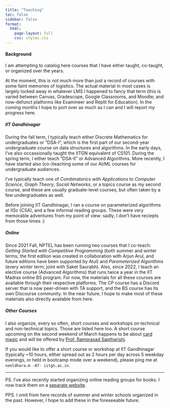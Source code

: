 ```yaml
---
title: "Teaching"
toc: false
sidebar: false
format:
  html:
    page-layout: full
    css: styles.css
---
```



#### Background 

I am attempting to catalog here courses that I have either taught, co-taught, or organized over the years. 

At the moment, this is not much more than just a record of courses with some faint memories of logistics. The actual material in most cases is largely locked away in whatever LMS I happened to fancy that term (this is varied between Canvas, Gradescope, Google Classrooms, and Moodle; and now-defunct platforms like Examineer and Replit for Education). In the coming months I hope to port over as much as I can and I will report my progress here. 

##### IIT Gandhinagar

During the fall term, I typically teach either Discrete Mathematics for undergraduates or "DSA-I", which is the first part of our second-year undergraduate course on data structures and algorithms. In the early days, I've also occassionally taught the IITGN equivalent of CS101. During the spring term, I either teach "DSA-II" or Advanced Algorithms. More recently, I have started also (co-)teaching some of our AI/ML courses for undergraduate audiences.

I've typically teach one of _Combinatorics with Applications to Computer Science_, _Graph Theory_, _Social Networks_, or a topics course as my second course, and these are usually graduate-level courses, but often taken by a few undergraduates as well. 

Before joining IIT Gandhinagar, I ran a course on parameterized algorithms at IISc (CSA), and a few informal reading groups. These were very memorable adventures from my point of view: sadly, I don't have reciepts from those times :)

##### Online 

Since 2021 Fall, NPTEL has been running two courses that I co-teach: _Getting Started with Competitive Programming_ (both summer and winter terms; the first edition was created in collaboration with Arjun Arul, and future editions have been supported by Atul) and _Parameterized Algorithms_ (every winter term; joint with Saket Saurabh). Also, since 2022, I teach an elective course (Advanced Algorithms) that runs twice a year in the IIT Madras online BS program. For now, the materials for all these courses are available through their respective platforms. The CP course has a Discord server that is now peer-driven with TA support, and the BS course has its own Discourse community. In the near future, I hope to make most of these materials also directly available from here.

##### Other Courses

I also organize, every so often, short courses and workshops on technical and non-technical topics. Those are listed here too. A short course upcoming on the second weekend of March happens to be about [card magic](2025/01-SC-CM/) and will be offered by [Prof. Ramprasad Saptharishi](https://www.tcs.tifr.res.in/~ramprasad/). 

If you would like to offer a short course or workshop at IIT Gandhinagar (typically ~10 hours, either spread out as 2 hours per day across 5 weekday evenings, or held in bootcamp mode over a weekend), please ping me at `neeldhara.m -AT- iitgn.ac.in`.

---

PS. I've also recently started organizing online reading groups for books. I now track them on a [separate website](https://grokabook.com).

PPS. I omit from here records of summer and winter schools organized in the past. However, I hope to add these in the foreseeable future.

